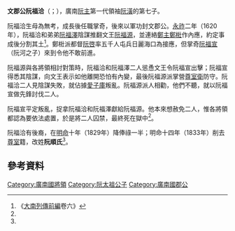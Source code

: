 '''文郡公阮福洽'''（{{vie|v='''Văn Quận Công Nguyễn Phúc Hiệp'''|hn=文郡公阮福洽}}；{{bd|1563年後|？|？||catIdx=R阮}}），廣南[[阮主|阮主]]第一代領袖[[阮潢|阮潢]]的第七子。

阮福洽生母為無考，成長後任職掌奇，後來以軍功封文郡公。[[永祚_(越南)|永祚]]二年（1620年），阮福洽和弟弟[[阮福澤|阮福澤]]陰謀推翻文王[[阮福源|阮福源]]，並連絡[[鄭主|鄭主]][[鄭梉|鄭梉]]作內應，約定事成後分割其土<ref name=sat>《[[大南實錄|大南列傳前編]]卷六》</ref>。鄭梉派都督[[阮啓|阮啓]]率五千人屯兵日麗海口為接應，但掌奇[[阮福宣|阮福宣]]（阮河之子）來到令他不敢前進。

阮福源與各將領相討對策時，阮福洽和阮福澤二人慫恿文王令阮福宣出擊；阮福宣得悉其陰謀，向文王表示如他離開恐怕有內變，最後阮福源派掌營[[阮衛|尊室衛]]防守。阮福洽二人見陰謀失敗，就佔據[[愛子庫|愛子庫]]叛亂。阮福源派人相勸，他們不聽，就以阮福宣做先鋒討伐二人。

阮福宣平定叛亂，捉拿阮福洽和阮福澤獻給阮福源。他本來想赦免二人，惟各將領都認為要依法處置，於是將二人囚禁，最終死在獄中<ref name=sat/>。

阮福洽有後裔，在[[明命|明命]]十年（1829年）降俸祿一半；明命十四年（1833年）削去[[尊室|尊室]]籍，改姓'''阮順氏'''<ref name=sat/>。

==參考資料==
{{reflist}}

[[Category:廣南國將領|Category:廣南國將領]]
[[Category:阮太祖公子|Category:阮太祖公子]]
[[Category:廣南國郡公|Category:廣南國郡公]]
